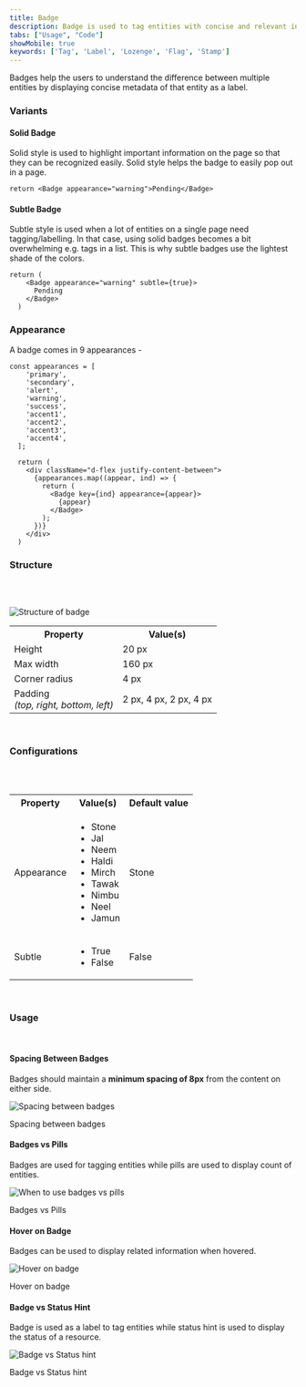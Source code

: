 ```yaml
---
title: Badge
description: Badge is used to tag entities with concise and relevant information.
tabs: ["Usage", "Code"]
showMobile: true
keywords: ['Tag', 'Label', 'Lozenge', 'Flag', 'Stamp']
---
```


Badges help the users to understand the difference between multiple entities by displaying concise metadata of that entity as a label.

### Variants

#### Solid Badge

Solid style is used to highlight important information on the page so that they can be recognized easily. Solid style helps the badge to easily pop out in a page.


```tsx
return <Badge appearance="warning">Pending</Badge>
```


#### Subtle Badge

Subtle style is used when a lot of entities on a single page need tagging/labelling. In that case, using solid badges becomes a bit overwhelming e.g. tags in a list. This is why subtle badges use the lightest shade of the colors.


```tsx
return (
    <Badge appearance="warning" subtle={true}>
      Pending
    </Badge>
  )
```


### Appearance

A badge comes in 9 appearances -


```tsx
const appearances = [
    'primary',
    'secondary',
    'alert',
    'warning',
    'success',
    'accent1',
    'accent2',
    'accent3',
    'accent4',
  ];

  return (
    <div className="d-flex justify-content-between">
      {appearances.map((appear, ind) => {
        return (
          <Badge key={ind} appearance={appear}>
            {appear}
          </Badge>
        );
      })}
    </div>
  )
```
 

### Structure
<br/>
<br/>

 
![Structure of badge](./images/badge-structure.png)
<br/>
 
<table style={{width: "100%"}}>
 <tbody>
  <tr>
    <th style={{width:"50%",  textAlign: "left"}}>Property</th>
    <th style={{width:"50%",  textAlign: "left"}}>Value(s)</th>
  </tr>
  <tr style={{verticalAlign: "top"}}>
    <td>Height</td>
    <td>20 px</td>
  </tr>
  <tr style={{verticalAlign: "top"}}>
      <td>Max width</td>
      <td>160 px</td>
  </tr>
  <tr style={{verticalAlign: "top"}}>
      <td>Corner radius</td>
      <td>4 px</td>
  </tr>
  <tr style={{verticalAlign: "top"}}>
      <td>Padding<br/><em>(top, right, bottom, left)</em></td>
      <td>2 px, 4 px, 2 px, 4 px</td>
  </tr>
 </tbody>
</table>

<br/>


### Configurations
<br/>
<br/>

<table style={{width: "100%"}}>
  <tbody>
    <tr>
      <th style={{width:"33%", textAlign: "left"}}>Property</th>
      <th style={{width:"33%", textAlign: "left"}}>Value(s)</th>
      <th style={{width:"33%", textAlign: "left"}}>Default value</th>
    </tr>
    <tr style={{verticalAlign: "top"}}>
      <td>Appearance</td>
      <td>
          <ul>
              <li>Stone</li>
              <li>Jal</li>
              <li>Neem</li>
              <li>Haldi</li>
              <li>Mirch</li>
              <li>Tawak</li>
              <li>Nimbu</li>
              <li>Neel</li>
              <li>Jamun</li>
          </ul>
      </td>
      <td>Stone</td>
    </tr>
    <tr style={{verticalAlign: "top"}}>
      <td>Subtle<br/></td>
      <td>
          <ul>
              <li>True</li>
              <li>False</li>
          </ul>
      </td>
      <td>False</td>
    </tr>
  </tbody>
</table>
<br/>

### Usage
<br/>

#### Spacing Between Badges
Badges should maintain a **minimum spacing of 8px** from the content on either side.

![Spacing between badges](./images/badges-1.png)
<Caption> Spacing between badges </Caption>
<br/>

#### Badges vs Pills
Badges are used for tagging entities while pills are used to display count of entities.

![When to use badges vs pills](./images/badges-2.png)
<Caption>Badges vs Pills</Caption>
<br/>

#### Hover on Badge
Badges can be used to display related information when hovered.

![Hover on badge](./images/hover-on-badge.png)
<Caption>Hover on badge</Caption>
<br/>

#### Badge vs Status Hint
Badge is used as a label to tag entities while status hint is used to display the status of a resource.

![Badge vs Status hint](./images/badge-vs-statusHint.png)
<Caption>Badge vs Status hint</Caption>